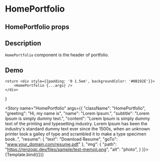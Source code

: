 
<Meta title="HomePortfolio" component={HomePortfolio}/>

# HomePortfolio

## HomePortfolio props
<ArgsTable of={HomePortfolio}/>

## Description

`HomePortfolio` component is the header of portfolio.

## Demo

    return <div style={{padding: '0 1.5em', backgroundColor: '#0B192E'}}>
        <HomePortfolio {...args} />
    </div>
}

<Story name="HomePortfolio" args={{
    "className": "HomePortfolio",
    "greeting": "Hi, my name is",
    "name": "Lorem Ipsum.",
    "subtitle": "Lorem Ipsum is simply dummy text.",
    "content": "Lorem Ipsum is simply dummy text of the printing and typesetting industry. Lorem Ipsum has been the industry's standard dummy text ever since the 1500s, when an unknown printer took a galley of type and scrambled it to make a type specimen book..",
    "resume": {
        "text": "Download Resume",
        "goTo": "www.your_domain.com/resume.pdf"
    },
    "img": {
        "path": "https://renzoqc.dev/files/sample/test-memoji.png",
        "alt": "photo",
    }
}}>
    {Template.bind({})}
</Story>

